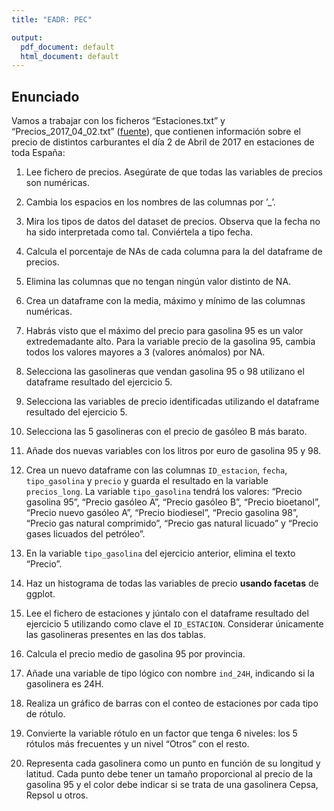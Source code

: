 ```yaml
---
title: "EADR: PEC"

output:
  pdf_document: default
  html_document: default
---
```


## Enunciado

Vamos a trabajar con los ficheros "Estaciones.txt" y "Precios_2017_04_02.txt" ([fuente](https://geoportalgasolineras.es/#/Descargas)), que contienen información sobre el precio de distintos carburantes el día 2 de Abril de 2017 en estaciones de toda España:

  1. Lee fichero de precios. Asegúrate de que todas las variables de precios son numéricas.
  
  2. Cambia los espacios en los nombres de las columnas por '_'.
  
  3. Mira los tipos de datos del dataset de precios. Observa que la fecha no ha sido interpretada como tal. Conviértela a tipo fecha.
  
  4. Calcula el porcentaje de NAs de cada columna para la del dataframe de precios.
  
  5. Elimina las columnas que no tengan ningún valor distinto de NA.
  
  6. Crea un dataframe con la media, máximo y mínimo de las columnas numéricas.
  
  7. Habrás visto que el máximo del precio para gasolina 95 es un valor extredemadante alto. Para la variable precio de la gasolina 95, cambia todos los valores mayores a 3 (valores anómalos) por NA.
  
  8. Selecciona las gasolineras que vendan gasolina 95 o 98 utilizano el dataframe resultado del ejercicio 5.
  
  9. Selecciona las variables de precio identificadas utilizando el dataframe resultado del ejercicio 5.
  
  10. Selecciona las 5 gasolineras con el precio de gasóleo B más barato.
  
  11. Añade dos nuevas variables con los litros por euro de gasolina 95 y 98.
  
  12. Crea un nuevo dataframe con las columnas `ID_estacion`, `fecha`, `tipo_gasolina` y `precio` y guarda el resultado en la variable `precios_long`. La variable `tipo_gasolina` tendrá los valores: "Precio gasolina 95", "Precio gasóleo A", "Precio gasóleo B", "Precio bioetanol", "Precio nuevo gasóleo A", "Precio biodiesel", "Precio gasolina 98", "Precio gas natural comprimido", "Precio gas natural licuado" y "Precio gases licuados del petróleo".
  
  13. En la variable `tipo_gasolina` del ejercicio anterior, elimina el texto "Precio ".
  
  14. Haz un histograma de todas las variables de precio **usando facetas** de ggplot.
  
  15. Lee el fichero de estaciones y júntalo con el dataframe resultado del ejercicio 5 utilizando como clave el `ID_ESTACION`. Considerar únicamente las gasolineras presentes en las dos tablas.
  
  16. Calcula el precio medio de gasolina 95 por provincia.
  
  17. Añade una variable de tipo lógico con nombre `ind_24H`, indicando si la gasolinera es 24H.
  
  18. Realiza un gráfico de barras con el conteo de estaciones por cada tipo de rótulo.
  
  19. Convierte la variable rótulo en un factor que tenga 6 niveles: los 5 rótulos más frecuentes y un nivel "Otros" con el resto. 
  
  20. Representa cada gasolinera como un punto en función de su longitud y latitud. Cada punto debe tener un tamaño proporcional al precio de la gasolina 95 y el color debe indicar si se trata de una gasolinera Cepsa, Repsol u otros.


